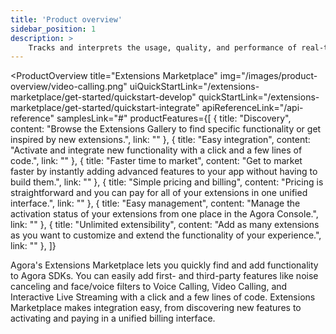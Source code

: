 ```yaml
---
title: 'Product overview'
sidebar_position: 1
description: >
    Tracks and interprets the usage, quality, and performance of real-time voice and video.
---
```



<ProductOverview
    title="Extensions Marketplace"
    img="/images/product-overview/video-calling.png"
    uiQuickStartLink="/extensions-marketplace/get-started/quickstart-develop"
    quickStartLink="/extensions-marketplace/get-started/quickstart-integrate"
    apiReferenceLink="/api-reference"
    samplesLink="#"
    productFeatures={[
        {
            title: "Discovery",
            content: "Browse the Extensions Gallery to find specific functionality or get inspired by new extensions.",
            link: ""
        },
        {
            title: "Easy integration",
            content: "Activate and integrate new functionality with a click and a few lines of code.",
            link: ""
        },
        {
            title: "Faster time to market",
            content: "Get to market faster by instantly adding advanced features to your app without having to build them.",
            link: ""
        },
        {
            title: "Simple pricing and billing",
            content: "Pricing is straightforward and you can pay for all of your extensions in one unified interface.",
            link: ""
        },
        {
            title: "Easy management",
            content: "Manage the activation status of your extensions from one place in the Agora Console.",
            link: ""
        },
        {
            title: "Unlimited extensibility",
            content: "Add as many extensions as you want to customize and extend the functionality of your experience.",
            link: ""
        },
    ]}

>

Agora's Extensions Marketplace lets you quickly find and add functionality to Agora SDKs. You can easily add first- and third-party features like noise canceling and face/voice filters to Voice Calling, Video Calling, and Interactive Live Streaming with a click and a few lines of code. Extensions Marketplace makes integration easy, from discovering new features to activating and paying in a unified billing interface.



</ProductOverview>
